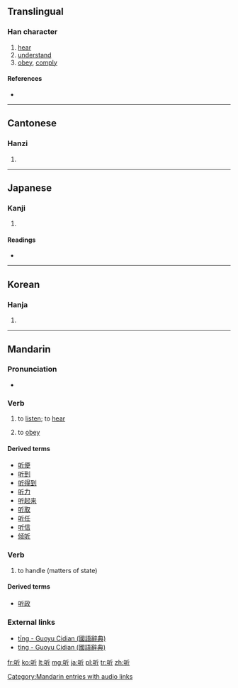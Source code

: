 {{also|聽}}
==Translingual==

===Han character===
{{Han char|rn=30|rad=口|as=04|sn=7|four=6202<sub>1</sub>|canj=口竹一中 (RHML)}}

# [[hear]]
# [[understand]]
# [[obey]], [[comply]]

====References====
* {{Han ref|kx=0178.160|dkj=03352|dj=0396.020|hdz=10591.020|uh=542C|ud=21548|bh=A776|bd=42870}}

----

==Cantonese==

===Hanzi===
{{yue-hanzi|jyut=teng1|y=teng1}}

# {{defn|lang=yue|sort=口04}}

----

==Japanese==

===Kanji===
{{ja-kanji|grade=|rs=口04}}

# {{defn|lang=ja|sort=口04}}

====Readings====
* {{ja-readings|on=[[きん]] (kin), [[ぎん]] (gin)|kun=[[わらう]] (warau), [[ポンド]] (pondo)}}

----

==Korean==

===Hanja===
{{ko-hanja|hangeul=[[은]]|rv=eun|mr=ŭn}}

# {{defn|lang=ko|sort=口04}}

----

==Mandarin==

===Pronunciation===
* {{audio|zh-tīng.ogg|audio}}

===Verb===
{{cmn-verb|s|pin=tīng|pint=ting1|tra=聽|sim=听|rs=口04}}

# {{Beginning Mandarin|lang=cmn|sc=Hans|skey=ting1}} to [[listen]]; to [[hear]]
# {{Beginning Mandarin|lang=cmn|sc=Hans|skey=ting1}} to [[obey]]

====Derived terms====
* [[听便]]
* [[听到]]
* [[听得到]]
* [[听力]]
* [[听起来]]
* [[听取]]
* [[听任]]
* [[听信]]
* [[倾听]]

===Verb===
{{cmn-verb|s|pin=tìng|pint=ting4|tra=聽|sim=听|rs=口04}}

# {{archaic|lang=cmn|sc=Hans|skey=ting1}} to handle (matters of state)

====Derived terms====
* [[听政]]

===External links===
* [http://140.111.34.46/cgi-bin/dict/GetContent.cgi?Database=dict&DocNum=42784&GraphicWord=yes&QueryString=聽$ tīng - Guoyu Cidian (國語辭典)]
* [http://140.111.34.46/cgi-bin/dict/GetContent.cgi?Database=dict&DocNum=43049&GraphicWord=yes&QueryString=聽$ tìng - Guoyu Cidian (國語辭典)]

[[Category:Mandarin entries with audio links]]

[[fr:听]]
[[ko:听]]
[[lt:听]]
[[mg:听]]
[[ja:听]]
[[pl:听]]
[[tr:听]]
[[zh:听]]